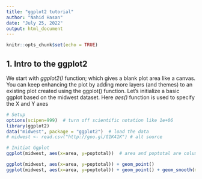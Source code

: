 ```yaml
---
title: "ggplot2 tutorial"
author: "Nahid Hasan"
date: "July 25, 2022"
output: html_document
---
```


```r
knitr::opts_chunk$set(echo = TRUE)
```
## 1. Intro to the ggplot2

We start with *ggplot2()* function; which gives a blank plot area like a canvas. You can keep enhancing the plot by adding more layers (and themes) to an existing plot created using the ggplot() function.
Let’s initialize a basic ggplot based on the midwest dataset. Here *aes()* function is used to specify the X and Y axes

```r
# Setup
options(scipen=999)  # turn off scientific notation like 1e+06
library(ggplot2)
data("midwest", package = "ggplot2")  # load the data
# midwest <- read.csv("http://goo.gl/G1K41K") # alt source 

# Initiat Ggplot
ggplot(midwest, aes(x=area, y=poptotal))  # area and poptotal are columns in 'midwest'

ggplot(midwest, aes(x=area, y=poptotal)) + geom_point()
ggplot(midwest, aes(x=area, y=poptotal)) + geom_point() + geom_smooth(method="lm", se=F) 

```

